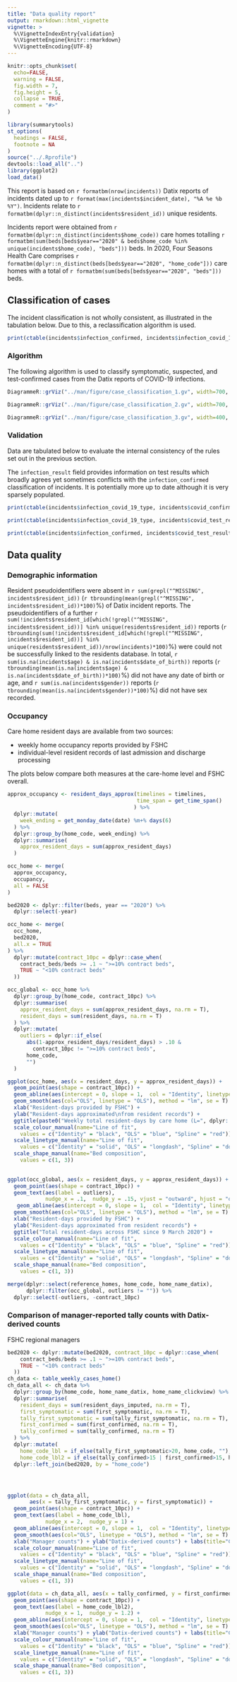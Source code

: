 ```yaml
---
title: "Data quality report"
output: rmarkdown::html_vignette
vignette: >
  %\VignetteIndexEntry{validation}
  %\VignetteEngine{knitr::rmarkdown}
  %\VignetteEncoding{UTF-8}
---
```


```r
knitr::opts_chunk$set(
  echo=FALSE,
  warning = FALSE,
  fig.width = 7,
  fig.height = 5,
  collapse = TRUE,
  comment = "#>"
)

library(summarytools)
st_options(
  headings = FALSE,
  footnote = NA
)
source("../.Rprofile")
devtools::load_all("..")
library(ggplot2)
load_data()
```


This report is based on `r formatbm(nrow(incidents))` Datix reports of incidents dated up to `r format(max(incidents$incident_date), "%A %e %b %Y")`. Incidents relate to `r formatbm(dplyr::n_distinct(incidents$resident_id))` unique residents. 

Incidents report were obtained from `r formatbm(dplyr::n_distinct(incidents$home_code))` care homes totalling `r formatbm(sum(beds[beds$year=="2020" & beds$home_code %in% unique(incidents$home_code), "beds"]))` beds. In 2020, Four Seasons Health Care comprises `r formatbm(dplyr::n_distinct(beds[beds$year=="2020", "home_code"]))` care homes with a total of `r formatbm(sum(beds[beds$year=="2020", "beds"]))` beds.


## Classification of cases

The incident classification is not wholly consistent, as illustrated in the tabulation below. Due to this, a reclassification algorithm is used.

```r
print(ctable(incidents$infection_confirmed, incidents$infection_covid_19_type, useNA = "always"), method = 'render')
```

### Algorithm

The following algorithm is used to classify symptomatic, suspected, and test-confirmed cases from the Datix reports of COVID-19 infections.


```r
DiagrammeR::grViz("../man/figure/case_classification_1.gv", width=700, height= 500)
```

```r
DiagrammeR::grViz("../man/figure/case_classification_2.gv", width=700, height= 400)
```

```r
DiagrammeR::grViz("../man/figure/case_classification_3.gv", width=400, height= 400)
```


### Validation

Data are tabulated below to evaluate the internal consistency of the rules set out in the previous section.

The `infection_result` field provides information on test results which broadly agrees yet sometimes conflicts with the `infection_confirmed` classification of incidents. It is potentially more up to date although it is very sparsely populated.


```r
print(ctable(incidents$infection_covid_19_type, incidents$covid_confirmed, useNA = "always"), method = 'render')
```

```r
print(ctable(incidents$infection_covid_19_type, incidents$covid_test_result, useNA = "always"), method = 'render')
```

```r
print(ctable(incidents$infection_confirmed, incidents$covid_test_result, useNA = "always"), method = 'render')
```

## Data quality

### Demographic information

Resident pseudoidentifiers were absent in `r sum(grepl("^MISSING", incidents$resident_id))` (`r tbrounding(mean(grepl("^MISSING", incidents$resident_id))*100)`%) of Datix incident reports. The pseudoidentifiers of a further `r sum(!incidents$resident_id[which(!grepl("^MISSING", incidents$resident_id))] %in% unique(residents$resident_id))` reports (`r tbrounding(sum(!incidents$resident_id[which(!grepl("^MISSING", incidents$resident_id))] %in% unique(residents$resident_id))/nrow(incidents)*100)`%) were could not be successfully linked to the residents database. In total, `r sum(is.na(incidents$age) & is.na(incidents$date_of_birth))` reports (`r tbrounding(mean(is.na(incidents$age) & is.na(incidents$date_of_birth))*100)`%) did not have any date of birth or age, and `r sum(is.na(incidents$gender))` reports (`r tbrounding(mean(is.na(incidents$gender))*100)`%) did not have sex recorded. 

### Occupancy

Care home resident days are available from two sources:

- weekly home occupancy reports provided by FSHC
- individual-level resident records of last admission and discharge processing

The plots below compare both measures at the care-home level and FSHC overall.

```r
approx_occupancy <- resident_days_approx(timelines = timelines,
                                         time_span = get_time_span()
                                        ) %>% 
  dplyr::mutate(
    week_ending = get_monday_date(date) %m+% days(6)
  ) %>% 
  dplyr::group_by(home_code, week_ending) %>% 
  dplyr::summarise(
    approx_resident_days = sum(approx_resident_days)
  )

occ_home <- merge(
  approx_occupancy,
  occupancy,
  all = FALSE
) 

bed2020 <- dplyr::filter(beds, year == "2020") %>% 
  dplyr::select(-year)

occ_home <- merge(
  occ_home,
  bed2020,
  all.x = TRUE
) %>% 
  dplyr::mutate(contract_10pc = dplyr::case_when(
    contract_beds/beds >= .1 ~ ">=10% contract beds",
    TRUE ~ "<10% contract beds"
  ))

occ_global <- occ_home %>% 
  dplyr::group_by(home_code, contract_10pc) %>% 
  dplyr::summarise(
    approx_resident_days = sum(approx_resident_days, na.rm = T),
    resident_days = sum(resident_days, na.rm = T)
  ) %>% 
  dplyr::mutate(
    outliers = dplyr::if_else(
      abs(1-approx_resident_days/resident_days) > .10 &
        contract_10pc != ">=10% contract beds",
      home_code,
      "")
  )

ggplot(occ_home, aes(x = resident_days, y = approx_resident_days)) +
  geom_point(aes(shape = contract_10pc)) +
  geom_abline(aes(intercept = 0, slope = 1,  col = "Identity", linetype = "Identity")) +
  geom_smooth(aes(col="OLS", linetype = "OLS"), method = "lm", se = T) +
  xlab("Resident-days provided by FSHC") +
  ylab("Resident-days approximated\nfrom resident records") +
  ggtitle(paste0("Weekly total resident-days by care home (L=", dplyr::n_distinct(occ_home$home_code), ")")) +
  scale_colour_manual(name="Line of fit",
    values = c("Identity" = "black", "OLS" = "blue", "Spline" = "red")) +
  scale_linetype_manual(name="Line of fit",
    values = c("Identity" = "solid", "OLS" = "longdash", "Spline" = "dotted")) +
  scale_shape_manual(name="Bed composition",
    values = c(1, 3)) 
 
```

```r

ggplot(occ_global, aes(x = resident_days, y = approx_resident_days)) +
  geom_point(aes(shape = contract_10pc)) +
  geom_text(aes(label = outliers), 
            nudge_x = .1,  nudge_y = .15, vjust = "outward", hjust = "outward") +
   geom_abline(aes(intercept = 0, slope = 1,  col = "Identity", linetype = "Identity")) +
  geom_smooth(aes(col="OLS", linetype = "OLS"), method = "lm", se = T) +
  xlab("Resident-days provided by FSHC") +
  ylab("Resident-days approximated from resident records") +
  ggtitle("Total resident-days across FSHC since 9 March 2020") +
  scale_colour_manual(name="Line of fit",
    values = c("Identity" = "black", "OLS" = "blue", "Spline" = "red")) +
  scale_linetype_manual(name="Line of fit",
    values = c("Identity" = "solid", "OLS" = "longdash", "Spline" = "dotted")) +
  scale_shape_manual(name="Bed composition",
    values = c(1, 3)) 
```


```r
merge(dplyr::select(reference_homes, home_code, home_name_datix),
      dplyr::filter(occ_global, outliers != "")) %>%
  dplyr::select(-outliers, -contract_10pc)
```

### Comparison of manager-reported tally counts with Datix-derived counts

FSHC regional managers 


```r

bed2020 <- dplyr::mutate(bed2020, contract_10pc = dplyr::case_when(
    contract_beds/beds >= .1 ~ ">=10% contract beds",
    TRUE ~ "<10% contract beds"
  ))
ch_data <- table_weekly_cases_home()
ch_data_all <- ch_data %>% 
  dplyr::group_by(home_code, home_name_datix, home_name_clickview) %>% 
  dplyr::summarise(
    resident_days = sum(resident_days_imputed, na.rm = T),
    first_symptomatic = sum(first_symptomatic, na.rm = T),
    tally_first_symptomatic = sum(tally_first_symptomatic, na.rm = T),
    first_confirmed = sum(first_confirmed, na.rm = T),
    tally_confirmed = sum(tally_confirmed, na.rm = T)
  ) %>% 
  dplyr::mutate(
    home_code_lbl = if_else(tally_first_symptomatic>20, home_code, ""),
    home_code_lbl2 = if_else(tally_confirmed>15 | first_confirmed>15, home_code, "")) %>% 
  dplyr::left_join(bed2020, by = "home_code")




ggplot(data = ch_data_all, 
       aes(x = tally_first_symptomatic, y = first_symptomatic)) + 
  geom_point(aes(shape = contract_10pc)) +
  geom_text(aes(label = home_code_lbl),
            nudge_x = 2,  nudge_y = 1) + 
  geom_abline(aes(intercept = 0, slope = 1,  col = "Identity", linetype = "Identity")) +
  geom_smooth(aes(col="OLS", linetype = "OLS"), method = "lm", se = T) +
  xlab("Manager counts") + ylab("Datix-derived counts") + labs(title="Comparison of Datix and manager counts of symptomatic cases") +
  scale_colour_manual(name="Line of fit",
    values = c("Identity" = "black", "OLS" = "blue", "Spline" = "red")) +
  scale_linetype_manual(name="Line of fit",
    values = c("Identity" = "solid", "OLS" = "longdash", "Spline" = "dotted")) +
  scale_shape_manual(name="Bed composition",
    values = c(1, 3)) 

```


```r

ggplot(data = ch_data_all, aes(x = tally_confirmed, y = first_confirmed)) + 
  geom_point(aes(shape = contract_10pc)) +
  geom_text(aes(label = home_code_lbl2), 
            nudge_x = 1,  nudge_y = 1.2) + 
  geom_abline(aes(intercept = 0, slope = 1,  col = "Identity", linetype = "Identity")) +
  geom_smooth(aes(col="OLS", linetype = "OLS"), method = "lm", se = T) +
  xlab("Manager counts") + ylab("Datix-derived counts") + labs(title="Comparison of Datix and manager counts of confirmed cases") +
  scale_colour_manual(name="Line of fit",
    values = c("Identity" = "black", "OLS" = "blue", "Spline" = "red")) +
  scale_linetype_manual(name="Line of fit",
    values = c("Identity" = "solid", "OLS" = "longdash", "Spline" = "dotted")) +
  scale_shape_manual(name="Bed composition",
    values = c(1, 3)) 

```
